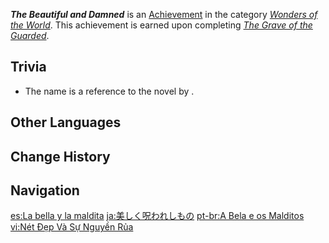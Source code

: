{{Achievement Infobox
|id           = 84061
|order id     = 5040
|category     = Wonders of the World
|description  = Learn the secret behind the [[Black Serpent Knights]] and the [[hilichurls]].
|requirements = Complete ''[[The Grave of the Guarded]]''.
|primogems    = 5
|tracking     = 
|hidden       = 1
|quest        = Requiem of the Echoing Depths
|type         = Quest
}}
'''''The Beautiful and Damned''''' is an [[Achievement]] in the category ''[[Wonders of the World]]''. This achievement is earned upon completing ''[[The Grave of the Guarded]]''.

==Trivia==
* The name is a reference to the novel ''{{w|The Beautiful and Damned}}'' by {{w|F. Scott Fitzgerald}}.
<!--
==Video Guides==
{{EVT
|video1   = 
|caption1 = 
}}
-->
==Other Languages==
{{Other Languages
|en      = The Beautiful and Damned
|zhs     = 美丽的与被诅咒的
|zhs_rm  = Měilì de yǔ Bèi Zǔzhòu de
|zht     = 美麗的與被詛咒的
|zht_rm  = Měilì de yǔ Bèi Zǔzhòu de
|zh_tl   = 
|ja      = 美しく呪われしもの
|ja_rm   = Utsukushiku Norowareshi Mono
|ja_tl   = 
|ko      = 아름다운 것과 저주받은 것
|ko_rm   = Areumdaun Geot-gwa Jeojubadeun Geot
|ko_tl   = The Beautiful and Damned
|es      = La bella y la maldita
|es_tl   = The Beauty and the Damned
|fr      = La belle et le damné
|fr_tl   = The Beautiful and Damned
|ru      = Красота и проклятье
|ru_tl   = The Beauty and Damnation
|th      = ความสวยงามและการต้องสาป
|th_rm   = 
|th_tl   = 
|vi      = Nét Đẹp Và Sự Nguyền Rủa
|vi_tl   = 
|de      = Die Schönen und die Verdammten
|de_tl   = The Beautiful and the Damned
|id      = Si Cantik dan Si Terkutuk
|id_tl   = The Beauty and the Cursed
|pt      = A Bela e os Malditos
|pt_tl   = 
|tr      = Güzel ve Lanetli
|tr_tl   = Beautiful and Damned
|it      = Belli e dannati
|it_tl   = 
}}

==Change History==
{{Change History|2.6}}
<!--
==References==
{{Reflist}}
-->
==Navigation==
{{Achievement Navbox|Wonders of the World|Quest}}

[[es:La bella y la maldita]]
[[ja:美しく呪われしもの]]
[[pt-br:A Bela e os Malditos]]
[[vi:Nét Đẹp Và Sự Nguyền Rủa]]